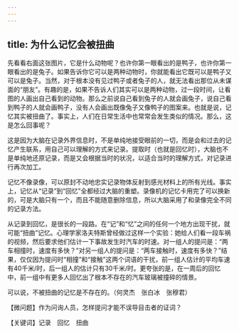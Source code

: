 ```yaml
---
---
---
```

title: 为什么记忆会被扭曲
---




先看看右面这张图片，它是什么动物呢？也许你第一眼看出的是鸭子，也许你第一眼看出的是兔子。如果告诉你它可以是两种动物时，你就能看出它既可以是鸭子又可以是兔子。当然，对于根本没有见过鸭子或者兔子的人，就无法看出那位从未谋面的“朋友”。有趣的是，如果不告诉人们其实可以是两种动物，过一段时间，让看图的人画出自己看到的动物。那么之前说自己看到兔子的人就会画兔子，说自己看到鸭子的人就会画鸭子，没有人会画出既像兔子又像鸭子的图案来。也就是说，记忆其实被扭曲了。事实上，人们在日常生活中也常常会发生类似的情况。那么，这是怎么回事呢？



这是因为大脑在记录外界信息时，不是单纯地接受眼前的一切，而是会和过去的记忆产生联系，用自己可以理解的方式来记录。提取时（也就是回忆时），大脑也不是单纯地还原记录，而是又会根据当时的状况，以适合当时的理解方式，对记录进行再次加工。

记忆不像录像，可以原封不动地忠实记录物体反射到感光材料上的所有光线。事实上，记忆从“记录”到“回忆”全都经过大脑的重塑。录像机的记忆卡用完了可以换新的，可是大脑只有一个，而且不能随意删除信息，所以大脑采用了和录像完全不同的记录方法。

从记录到回忆，是很长的一段路。在“记”和“忆”之间的任何一个地方出现干扰，就可能“扭曲”记忆。心理学家洛夫特斯曾经做过这样一个实验：她给人们看一段车祸的视频，然后要求他们估计一下事故发生时汽车的时速。对一组人的提问是：“两车相撞时，速度有多快？”对另一组人的提问是：“两车接触时，速度有多快？”结果，仅仅因为提问时“相撞”和“接触”这两个词语的干扰，前一组人估计的平均车速有40千米/时，后一组人的估计只有30千米/时。更夸张的是，在一周后的回忆中，前一组中有更多人回忆出了根本不存在的汽车玻璃被撞碎的情景。

可以说，不被扭曲的记忆是不存在的。（何灵杰　张白冰　张穆君）





【微问题】作为问询人员，怎样提问才能不误导目击者的证词？

【关键词】记录　回忆　扭曲